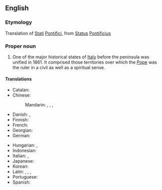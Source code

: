 ==English==

===Etymology===
Translation of {{uder|en|it|-}} [[stati#Italian|Stati]] [[pontifici#Italian|Pontifici]], from {{uder|en|la|-}} [[status#Latin|Status]] [[pontificius|Pontificius]]

===Proper noun===
{{wikipedia}}
{{en-proper noun|head=[[papal|Papal]] [[state|States]]}}

# One of the major historical states of [[Italy]] before the peninsula was unified in 1861. It comprised those territories over which the [[Pope]] was the ruler in a civil as well as a spiritual sense.

====Translations====
{{trans-top|state}}
* Catalan: {{t|ca|Estats Pontificis|m}}
* Chinese:
*: Mandarin: {{t|cmn|教宗國}}, {{t|cmn|教宗国|tr=Jiàozōngguó}}, {{t|cmn|教皇國}}, {{t|cmn|教皇国|tr=Jiàohuángguó}}
* Danish: {{t|da|Kirkestaten}}, {{t|da|Pavestaten}} {{qualifier|uncommon}}
* Finnish: {{t|fi|Kirkkovaltio}}
* French: {{t+|fr|États pontificaux|m-p}}
* Georgian: {{t|ka|პაპის ოლქი}}
* German: {{t+|de|Kirchenstaat|m}}
{{trans-mid}}
* Hungarian: {{t|hu|Pápai Állam}}, {{t|hu|Egyházi Állam}}
* Indonesian: {{t|id|Negara Kepausan}}
* Italian: {{t|it|Stato Pontificio|m}}, {{t|it|Stato della Chiesa|m}}
* Japanese: {{t|ja|教皇領|tr=Kyōkōryō}}
* Korean: {{t+|ko|^교황령}}
* Latin: {{t|la|Status Pontificius|m}}, {{t|la|Status Ecclēsiasticus|m}}, {{t|la|Patrimōnium Petrī|n}}, {{t|la|rēspūblica Sanctī Petrī|f}} {{qualifier|early medieval}}
* Portuguese: {{t|pt|Estados Papais|m-p}}
* Spanish: {{t|es|Estados Pontificios|m-p}}
{{trans-bottom}}
{{C|en|Historical polities}}